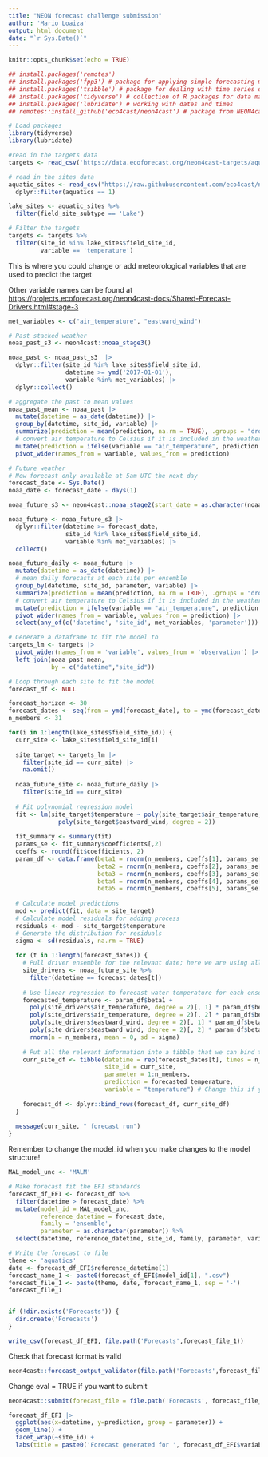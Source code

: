 ```yaml
---
title: "NEON forecast challenge submission"
author: 'Mario Loaiza'
output: html_document
date: "`r Sys.Date()`"
---
```

  
```r
knitr::opts_chunk$set(echo = TRUE)
```


```r
## install.packages('remotes')
## install.packages('fpp3') # package for applying simple forecasting methods
## install.packages('tsibble') # package for dealing with time series data sets and tsibble objects
## install.packages('tidyverse') # collection of R packages for data manipulation, analysis, and visualisation
## install.packages('lubridate') # working with dates and times
## remotes::install_github('eco4cast/neon4cast') # package from NEON4cast challenge organisers to assist with forecast building and submission

# Load packages
library(tidyverse)
library(lubridate)
```

```r
#read in the targets data
targets <- read_csv('https://data.ecoforecast.org/neon4cast-targets/aquatics/aquatics-targets.csv.gz')

# read in the sites data
aquatic_sites <- read_csv("https://raw.githubusercontent.com/eco4cast/neon4cast-targets/main/NEON_Field_Site_Metadata_20220412.csv") |>
  dplyr::filter(aquatics == 1)

lake_sites <- aquatic_sites %>%
  filter(field_site_subtype == 'Lake')

# Filter the targets
targets <- targets %>%
  filter(site_id %in% lake_sites$field_site_id,
         variable == 'temperature')
```

This is where you could change or add meteorological variables that are used to predict the target

Other variable names can be found at <https://projects.ecoforecast.org/neon4cast-docs/Shared-Forecast-Drivers.html#stage-3>

```r
met_variables <- c("air_temperature", "eastward_wind")
```

```r

# Past stacked weather
noaa_past_s3 <- neon4cast::noaa_stage3()

noaa_past <- noaa_past_s3  |> 
  dplyr::filter(site_id %in% lake_sites$field_site_id,
                datetime >= ymd('2017-01-01'),
                variable %in% met_variables) |> 
  dplyr::collect()

# aggregate the past to mean values
noaa_past_mean <- noaa_past |> 
  mutate(datetime = as_date(datetime)) |> 
  group_by(datetime, site_id, variable) |> 
  summarize(prediction = mean(prediction, na.rm = TRUE), .groups = "drop") |> 
  # convert air temperature to Celsius if it is included in the weather data
  mutate(prediction = ifelse(variable == "air_temperature", prediction - 273.15, prediction)) |> 
  pivot_wider(names_from = variable, values_from = prediction) 
```

```r
# Future weather
# New forecast only available at 5am UTC the next day
forecast_date <- Sys.Date() 
noaa_date <- forecast_date - days(1)

noaa_future_s3 <- neon4cast::noaa_stage2(start_date = as.character(noaa_date))

noaa_future <- noaa_future_s3 |> 
  dplyr::filter(datetime >= forecast_date,
                site_id %in% lake_sites$field_site_id,
                variable %in% met_variables) |> 
  collect()

noaa_future_daily <- noaa_future |> 
  mutate(datetime = as_date(datetime)) |> 
  # mean daily forecasts at each site per ensemble
  group_by(datetime, site_id, parameter, variable) |> 
  summarize(prediction = mean(prediction, na.rm = TRUE), .groups = "drop") |> 
  # convert air temperature to Celsius if it is included in the weather data
  mutate(prediction = ifelse(variable == "air_temperature", prediction - 273.15, prediction)) |> 
  pivot_wider(names_from = variable, values_from = prediction) |> 
  select(any_of(c('datetime', 'site_id', met_variables, 'parameter')))
```

```r
# Generate a dataframe to fit the model to 
targets_lm <- targets |> 
  pivot_wider(names_from = 'variable', values_from = 'observation') |> 
  left_join(noaa_past_mean, 
            by = c("datetime","site_id"))
```

```r
# Loop through each site to fit the model
forecast_df <- NULL

forecast_horizon <- 30
forecast_dates <- seq(from = ymd(forecast_date), to = ymd(forecast_date) + forecast_horizon, by = "day")
n_members <- 31

for(i in 1:length(lake_sites$field_site_id)) {  
  curr_site <- lake_sites$field_site_id[i]
  
  site_target <- targets_lm |>
    filter(site_id == curr_site) |>
    na.omit()
  
  noaa_future_site <- noaa_future_daily |> 
    filter(site_id == curr_site)
  
  # Fit polynomial regression model
  fit <- lm(site_target$temperature ~ poly(site_target$air_temperature, degree = 2) +
              poly(site_target$eastward_wind, degree = 2))
  
  fit_summary <- summary(fit)
  params_se <- fit_summary$coefficients[,2]
  coeffs <- round(fit$coefficients, 2)
  param_df <- data.frame(beta1 = rnorm(n_members, coeffs[1], params_se[1]),
                         beta2 = rnorm(n_members, coeffs[2], params_se[2]),
                         beta3 = rnorm(n_members, coeffs[3], params_se[3]),
                         beta4 = rnorm(n_members, coeffs[4], params_se[4]),
                         beta5 = rnorm(n_members, coeffs[5], params_se[5]))
  
  # Calculate model predictions
  mod <- predict(fit, data = site_target)
  # Calculate model residuals for adding process
  residuals <- mod - site_target$temperature
  # Generate the distribution for residuals
  sigma <- sd(residuals, na.rm = TRUE)
  
  for (t in 1:length(forecast_dates)) {
    # Pull driver ensemble for the relevant date; here we are using all 30 NOAA ensemble members
    site_drivers <- noaa_future_site %>%
      filter(datetime == forecast_dates[t])
    
    # Use linear regression to forecast water temperature for each ensemble member
    forecasted_temperature <- param_df$beta1 + 
      poly(site_drivers$air_temperature, degree = 2)[, 1] * param_df$beta2 +
      poly(site_drivers$air_temperature, degree = 2)[, 2] * param_df$beta3 +
      poly(site_drivers$eastward_wind, degree = 2)[, 1] * param_df$beta4 +
      poly(site_drivers$eastward_wind, degree = 2)[, 2] * param_df$beta5 + 
      rnorm(n = n_members, mean = 0, sd = sigma)
    
    # Put all the relevant information into a tibble that we can bind together
    curr_site_df <- tibble(datetime = rep(forecast_dates[t], times = n_members),
                           site_id = curr_site,
                           parameter = 1:n_members,
                           prediction = forecasted_temperature,
                           variable = "temperature") # Change this if you are forecasting a different variable
    
    forecast_df <- dplyr::bind_rows(forecast_df, curr_site_df)
  }
  
  message(curr_site, " forecast run")
}

```

Remember to change the model_id when you make changes to the model structure!
  
```r
MAL_model_unc <- 'MALM'
```

```r
# Make forecast fit the EFI standards
forecast_df_EFI <- forecast_df %>%
  filter(datetime > forecast_date) %>%
  mutate(model_id = MAL_model_unc,
         reference_datetime = forecast_date,
         family = 'ensemble',
         parameter = as.character(parameter)) %>%
  select(datetime, reference_datetime, site_id, family, parameter, variable, prediction, model_id)
```

```r
# Write the forecast to file
theme <- 'aquatics'
date <- forecast_df_EFI$reference_datetime[1]
forecast_name_1 <- paste0(forecast_df_EFI$model_id[1], ".csv")
forecast_file_1 <- paste(theme, date, forecast_name_1, sep = '-')
forecast_file_1


if (!dir.exists('Forecasts')) {
  dir.create('Forecasts')
}

write_csv(forecast_df_EFI, file.path('Forecasts',forecast_file_1))
```

Check that forecast format is valid

```r
neon4cast::forecast_output_validator(file.path('Forecasts',forecast_file_1))
```

Change eval = TRUE if you want to submit

```r

neon4cast::submit(forecast_file = file.path('Forecasts', forecast_file_1), ask = FALSE) # if ask = T (default), it will produce a pop-up box asking if you want to submit

```

```r
forecast_df_EFI |> 
  ggplot(aes(x=datetime, y=prediction, group = parameter)) +
  geom_line() +
  facet_wrap(~site_id) +
  labs(title = paste0('Forecast generated for ', forecast_df_EFI$variable[1], ' on ', forecast_df_EFI$reference_datetime[1]))
```